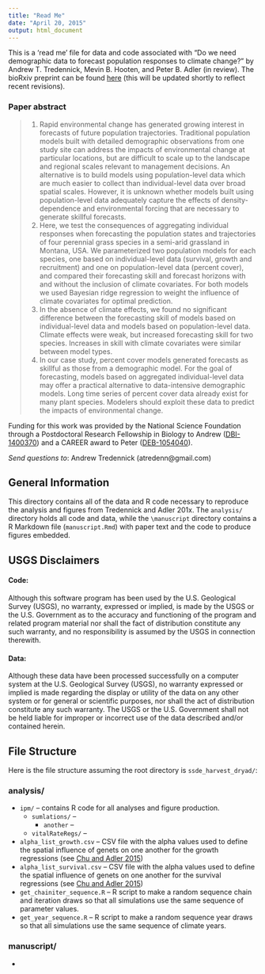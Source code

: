 ```yaml
---
title: "Read Me"
date: "April 20, 2015"
output: html_document
---
```

This is a 'read me' file for data and code associated with "Do we need demographic data to forecast population responses to climate change?" by Andrew T. Tredennick, Mevin B. Hooten, and Peter B. Adler (in review). The bioRxiv preprint can be found [here](http://biorxiv.org/content/early/2015/08/30/025742) (this will be updated shortly to reflect recent revisions).

### Paper abstract
>1. Rapid environmental change has generated growing interest in forecasts of future population trajectories. Traditional population models built with detailed demographic observations from one study site can address the impacts of environmental change at particular locations, but are difficult to scale up to the landscape and regional scales relevant to management decisions. An alternative is to build models using population-level data which are much easier to collect than individual-level data over broad spatial scales. However, it is unknown whether models built using population-level data adequately capture the effects of density-dependence and environmental forcing that are necessary to generate skillful forecasts.
2. Here, we test the consequences of aggregating individual responses when forecasting the population states and trajectories of four perennial grass species in a semi-arid grassland in Montana, USA. We parameterized two population models for each species, one based on individual-level data (survival, growth and recruitment) and one on population-level data (percent cover), and compared their forecasting skill and forecast horizons with and without the inclusion of climate covariates. For both models we used Bayesian ridge regression to weight the influence of climate covariates for optimal prediction. 
3. In the absence of climate effects, we found no significant difference between the forecasting skill of models based on individual-level data and models based on population-level data. Climate effects were weak, but increased forecasting skill for two species. Increases in skill with climate covariates were similar between model types.
4. In our case study, percent cover models generated forecasts as skillful as those from a demographic model. For the goal of forecasting, models based on aggregated individual-level data may offer a practical alternative to data-intensive demographic models. Long time series of percent cover data already exist for many plant species. Modelers should exploit these data to predict the impacts of environmental change.

Funding for this work was provided by the National Science Foundation through a Postdoctoral Research Fellowship in Biology to Andrew ([DBI-1400370](http://www.nsf.gov/awardsearch/showAward?AWD_ID=1400370&HistoricalAwards=false)) and a CAREER award to Peter ([DEB-1054040](http://www.nsf.gov/awardsearch/showAward?AWD_ID=1054040&HistoricalAwards=false)).

_Send questions to_: Andrew Tredennick (atredenn@gmail.com)

General Information
-------------------
This directory contains all of the data and R code necessary to reproduce the analysis and figures from Tredennick and Adler 201x. The ``analysis/`` directory holds all code and data, while the ``\manuscript`` directory contains a R Markdown file (``manuscript.Rmd``) with paper text and the code to produce figures embedded.

##  USGS Disclaimers
#### Code:
Although this software program has been used by the U.S. Geological Survey (USGS), no warranty, expressed or implied, is made by the USGS or the U.S. Government as to the accuracy and functioning of the program and related program material nor shall the fact of distribution constitute any such warranty, and no responsibility is assumed by the USGS in connection therewith.

#### Data:
Although these data have been processed successfully on a computer system at the U.S. Geological Survey (USGS), no warranty expressed or implied is made regarding the display or utility of the data on any other system or for general or scientific purposes, nor shall the act of distribution constitute any such warranty. The USGS or the U.S. Government shall not be held liable for improper or incorrect use of the data described and/or contained herein.


File Structure
--------------
Here is the file structure assuming the root directory is ``ssde_harvest_dryad/``:

### analysis/
* ``ipm/`` -- contains R code for all analyses and figure production. 
    + ``sumlations/`` -- 
        - ``another`` --
    + ``vitalRateRegs/`` -- 
* ``alpha_list_growth.csv`` -- CSV file with the alpha values used to define the spatial influence of genets on one another for the growth regressions (see [Chu and Adler 2015](http://www.esajournals.org/doi/abs/10.1890/14-1741.1))
* ``alpha_list_survival.csv`` -- CSV file with the alpha values used to define the spatial influence of genets on one another for the survival regressions (see [Chu and Adler 2015](http://www.esajournals.org/doi/abs/10.1890/14-1741.1))
* ``get_chainiter_sequence.R`` -- R script to make a random sequence chain and iteration draws so that all simulations use the same sequence of parameter values.
* ``get_year_sequence.R`` -- R script to make a random sequence year draws so that all simulations use the same sequence of climate years.

### manuscript/
* 